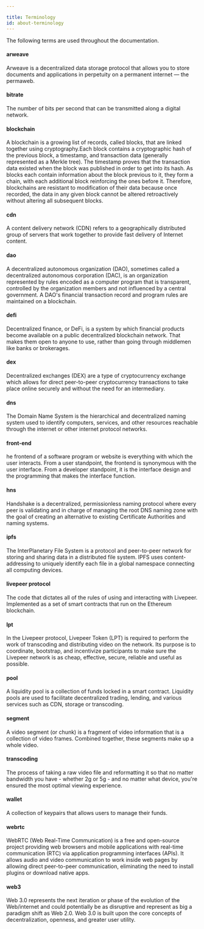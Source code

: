 ```yaml
---

title: Terminology
id: about-terminology
---
```


The following terms are used throughout the documentation.

#### arweave

Arweave is a decentralized data storage protocol that allows you to store documents and applications in perpetuity on a permanent internet — the permaweb.

#### bitrate

The number of bits per second that can be transmitted along a digital network.

#### blockchain

A blockchain is a growing list of records, called blocks, that are linked together using cryptography.Each block contains a cryptographic hash of the previous block, a timestamp, and transaction data (generally represented as a Merkle tree). The timestamp proves that the transaction data existed when the block was published in order to get into its hash. As blocks each contain information about the block previous to it, they form a chain, with each additional block reinforcing the ones before it. Therefore, blockchains are resistant to modification of their data because once recorded, the data in any given block cannot be altered retroactively without altering all subsequent blocks.

#### cdn

A content delivery network (CDN) refers to a geographically distributed group of servers that work together to provide fast delivery of Internet content.

#### dao

A decentralized autonomous organization (DAO), sometimes called a decentralized autonomous corporation (DAC), is an organization represented by rules encoded as a computer program that is transparent, controlled by the organization members and not influenced by a central government. A DAO's financial transaction record and program rules are maintained on a blockchain.

#### defi

Decentralized finance, or DeFi, is a system by which financial products become available on a public decentralized blockchain network. That makes them open to anyone to use, rather than going through middlemen like banks or brokerages. 

#### dex

Decentralized exchanges (DEX) are a type of cryptocurrency exchange which allows for direct peer-to-peer cryptocurrency transactions to take place online securely and without the need for an intermediary.

#### dns

The Domain Name System is the hierarchical and decentralized naming system used to identify computers, services, and other resources reachable through the internet or other internet protocol networks.

#### front-end

he frontend of a software program or website is everything with which the user interacts. From a user standpoint, the frontend is synonymous with the user interface. From a developer standpoint, it is the interface design and the programming that makes the interface function.

#### hns

Handshake is a decentralized, permissionless naming protocol where every peer is validating and in charge of managing the root DNS naming zone with the goal of creating an alternative to existing Certificate Authorities and naming systems.

#### ipfs

The InterPlanetary File System is a protocol and peer-to-peer network for storing and sharing data in a distributed file system. IPFS uses content-addressing to uniquely identify each file in a global namespace connecting all computing devices.

#### livepeer protocol

The code that dictates all of the rules of using and interacting with Livepeer. Implemented as a set of smart contracts that run on the Ethereum blockchain.

#### lpt

In the Livepeer protocol, Livepeer Token (LPT) is required to perform the work of transcoding and distributing video on the network. Its purpose is to coordinate, bootstrap, and incentivize participants to make sure the Livepeer network is as cheap, effective, secure, reliable and useful as possible.

#### pool

 A liquidity pool is a collection of funds locked in a smart contract. Liquidity pools are used to facilitate decentralized trading, lending, and various services such as CDN, storage or transcoding.

#### segment

A video segment (or chunk) is a fragment of video information that is a collection of video frames. Combined together, these segments make up a whole video.

#### transcoding

The process of taking a raw video file and reformatting it so that no matter bandwidth you have - whether 2g or 5g - and no matter what device, you're ensured the most optimal viewing experience.

#### wallet

A collection of keypairs that allows users to manage their funds.

#### webrtc

WebRTC (Web Real-Time Communication) is a free and open-source project providing web browsers and mobile applications with real-time communication (RTC) via application programming interfaces (APIs). It allows audio and video communication to work inside web pages by allowing direct peer-to-peer communication, eliminating the need to install plugins or download native apps.

#### web3

Web 3.0 represents the next iteration or phase of the evolution of the Web/internet and could potentially be as disruptive and represent as big a paradigm shift as Web 2.0. Web 3.0 is built upon the core concepts of decentralization, openness, and greater user utility.



